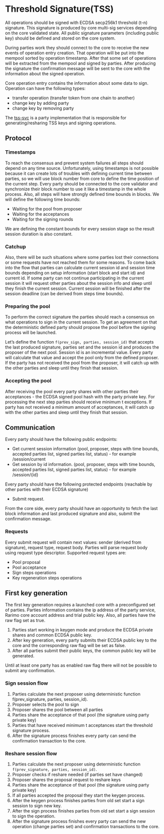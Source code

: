 ---
---

# Threshold Signature(TSS)

All operations should be signed with ECDSA secp256k1 threshold (t-n) signature.
This signature is produced by core multi-sig services depending on the core validated state.
All public signature parameters (including public key) should be defined and stored on the core system.

During parties work they should connect to the core to receive the new events of operation entry creation.
That operation will be put into the mempool sorted by operation timestamp.
After that some set of operations will be extracted from the mempool and signed by parties.
After producing the signature the confirmation message will be sent to the core with the information about the signed operation.

Core operation entry contains the information about some data to sign. Operation can have the following types:
- transfer operation (transfer token from one chain to another)
- change key by adding party
- change key by removing party

The [tss-svc](https://gitlab.com/rarimo/tss/tss-svc) is a party implementation that is responsible for generating/resharing TSS keys and signing operations.

## Protocol

### Timestamps

To reach the consensus and prevent system failures all steps should depend on any time source. Unfortunately, using timestamps is not possible because it can create lots of troubles with defining current time between parties, so we will use block number from core to define the time position of the current step. Every party should be connected to the core validator and synchronize their block number to use it like a timestamp in the whole process.
Also, all steps will have strongly defined time bounds in blocks. We will define the following time bounds:
- Waiting for the pool from proposer
- Waiting for the acceptances
- Waiting for the signing rounds

We are defining the constant bounds for every session stage so the result session duration is also constant.

### Catchup

Also, there will be such situations where some parties lost their connections or some requests have not reached them for some reasons.
To come back into the flow that parties can calculate current session id and session time bounds depending on setup information (start block and start id) and current id.
If some party can not continue participating in the current session it will request other parties about the session info and sleep until they finish the current session.
Current session will be finished after the session deadline (can be derived from steps time bounds).

### Preparing the pool

To perform the correct signature the parties should reach a consensus on what operations to sign in the current session.
To get an agreement on that the deterministic defined party should propose the pool before the signing process will be launched.

Let’s define the function `f(prev_sign, parties, session_id)` that accepts the last produced signature, parties set and the session id and produces the proposer of the next pool. Session id is an incremental value.
Every party will calculate that value and accept the pool only from the defined proposer. If the party has not received the pool from the proposer, it will catch up with the other parties and sleep until they finish that session.

### Accepting the pool
After receiving the pool every party shares with other parties their acceptances - the ECDSA signed pool hash with the party private key. For processing the next step parties should receive minimum t exceptions.
If party has not received a minimum amount of acceptances, it will catch up with the other parties and sleep until they finish that session.

## Communication

Every party should have the following public endpoints:
- Get current session information (pool, proposer, steps with time bounds, accepted parties list, signed parties list, status) - for example /session/current
- Get session by id information. (pool, proposer, steps with time bounds, accepted parties list, signed parties list, status) - for example /session/{id}

Every party should have the following protected endpoints (reachable by other parties with their ECDSA signature)
-  Submit request.

From the core side, every party should have an opportunity to fetch the last block information and last produced signature and also, submit the confirmation message.

### Requests
Every submit request will contain next values: sender (derived from signature), request type, request body. Parties will parse request body using request type descriptor. Supported request types are:
- Pool proposal
- Pool acceptance
- Sign steps operations
- Key regeneration steps operations

## First key generation

The first key generation requires a launched core with a preconfigured set of parties. Parties information contains the ip address of the party service, Rarimo core account address and trial public key. Also, all parties have the raw flag set as true.

1. Parties start working in keygen mode and produce the ECDSA private shares and common ECDSA public key.
2. After key generation, every party submits their ECDSA public key to the core and the corresponding raw flag will be set as false.
3. After all parties submit their public keys, the common public key will be generated.

Until at least one party has as enabled raw flag there will not be possible to submit any confirmation.

### Sign session flow

1. Parties calculate the next proposer using deterministic function f(prev_signature, parties, session_id).
2. Proposer selects the pool to sign
3. Proposer shares the pool between all parties
4. Parties share the acceptance of that pool (the signature using party private key)
5. Parties that have received minimum t acceptances start the threshold signature process.
6. After the signature process finishes every party can send the confirmation transaction to the core.

### Reshare session flow

1. Parties calculate the next proposer using deterministic function `f(prev_signature, parties, session_id)`.
2. Proposer checks if reshare needed (if parties set have changed)
3. Proposer shares the proposal request to reshare keys
4. Parties share the acceptance of that pool (the signature using party private key)
5. If all parties accepted the proposal they start the keygen process.
6. After the keygen process finishes parties from old set start a sign session to sign new key.
7. After the sign process finishes parties from old set start a sign session to sign the operation.
8. After the signature process finishes every party can send the new operation (change parties set) and confirmation transactions to the core.

